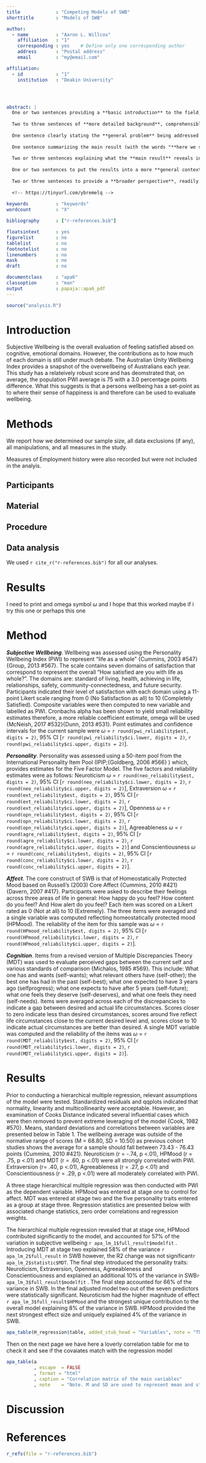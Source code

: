 ```yaml
---
title             : "Competing Models of SWB"
shorttitle        : "Models of SWB"

author: 
  - name          : "Aaron L. Willcox"
    affiliation   : "1"
    corresponding : yes    # Define only one corresponding author
    address       : "Postal address"
    email         : "my@email.com"

affiliation:
  - id            : "1"
    institution   : "Deakin University"




abstract: |
  One or two sentences providing a **basic introduction** to the field,  comprehensible to a scientist in any discipline.
  
  Two to three sentences of **more detailed background**, comprehensible  to scientists in related disciplines.
  
  One sentence clearly stating the **general problem** being addressed by  this particular study.
  
  One sentence summarizing the main result (with the words "**here we show**" or their equivalent).
  
  Two or three sentences explaining what the **main result** reveals in direct comparison to what was thought to be the case previously, or how the  main result adds to previous knowledge.
  
  One or two sentences to put the results into a more **general context**.
  
  Two or three sentences to provide a **broader perspective**, readily comprehensible to a scientist in any discipline.
  
  <!-- https://tinyurl.com/ybremelq -->
  
keywords          : "keywords"
wordcount         : "X"

bibliography      : ["r-references.bib"]

floatsintext      : yes
figurelist        : no
tablelist         : no
footnotelist      : no
linenumbers       : no
mask              : no
draft             : no

documentclass     : "apa6"
classoption       : "man"
output            : papaja::apa6_pdf
---
```


```r
source("analysis.R")
```
# Introduction
Subjective Wellbeing is the overall evaluation of feeling satisfied absed on cognitive, emotional domains. However, the contributions as to how much of each domain is still under much debate. The Australian Unity Wellbeing Index provides a snapshot of the overwellbeing of Australians each year. This study has a relateively robust score and has deomstrated that, on average, the population PWI average is 75 with a 3.0 percentage points difference. What this suggests is that a persons wellbeing has a set-point as to where their sense of happiness is and therefore can be used to evaluate wellbeing.  


# Methods
We report how we determined our sample size, all data exclusions (if any), all manipulations, and all measures in the study. <!-- 21-word solution (Simmons, Nelson & Simonsohn, 2012; retrieved from http://ssrn.com/abstract=2160588) -->

Measures of Employment history were also recorded but were not included in the analyis. 

## Participants

## Material

## Procedure

## Data analysis
We used `r cite_r("r-references.bib")` for all our analyses.


# Results
I need to print and omega symbol $\omega$ and I hope that this worked
maybe if i try this one  or perhaps this one 


# Method
___Subjective Wellbeing___. Wellbeing was assessed using the Personality Wellbeing Index (PWI) to represent "life as a whole" {Cummins, 2003 #547} {Group, 2013 #567}.  The scale contains seven domains of satisfaction that correspond to represent the overall "How satisfied are you with life as whole?". The domains are: standard of living, health, achieving in life, relationships, safety, community-connectedness, and future security. Participants indicated their level of satisfaction with each domain using a 11-point Likert scale ranging from 0 (No Satisfaction as all) to 10 (Completely Satisfied).  Composite variables were then computed to new variable and labelled as PWI. Cronbachs alpha has been shown to yield small reliability estimates therefore, a more reliable coefficient estimate, omega will be used {McNeish, 2017 #532}{Dunn, 2013 #531}.
Point estimates and confidence intervals for the current sample were $\omega$ = `r round(pwi_reliability$est, digits = 2)`, 95% CI [`r round(pwi_reliability$ci.lower, digits = 2)`, `r round(pwi_reliability$ci.upper, digits = 2)`].  

___Personality___.  Personality was assessed using a 50-item pool from the International Personality Item Pool (IPIP;{Goldberg, 2006 #566} ) which, provides estimates for the Five Factor Model. The five factors and reliability estimates were as follows: Neuroticism $\omega$ = `r round(neo_reliability$est, digits = 2)`, 95% CI [`r round(neo_reliability$ci.lower, digits = 2)`, `r round(neo_reliability$ci.upper, digits = 2)`], Extraversion $\omega$ = `r round(ext_reliability$est, digits = 2)`, 95% CI [`r round(ext_reliability$ci.lower, digits = 2)`, `r round(ext_reliability$ci.upper, digits = 2)`], Openness $\omega$ = `r round(opn_reliability$est, digits = 2)`, 95% CI [`r round(opn_reliability$ci.lower, digits = 2)`, `r round(opn_reliability$ci.upper, digits = 2)`], Agreeableness $\omega$ = `r round(agre_reliability$est, digits = 2)`, 95% CI [`r round(agre_reliability$ci.lower, digits = 2)`, `r round(agre_reliability$ci.upper, digits = 2)`] and Conscientiousness $\omega$ = `r round(conc_reliability$est, digits = 2)`, 95% CI [`r round(conc_reliability$ci.lower, digits = 2)`, `r round(conc_reliability$ci.upper, digits = 2)`]. 

___Affect___. The core construct of SWB is that of Homeostatically Protected Mood based on Russell's (2003)  Core Affect {Cummins, 2010 #421} {Davern, 2007 #417}. Participants were asked to describe their feelings across three areas of life in general: How happy do you feel? How content do you feel? And How alert do you feel? Each item was scored on a Likert rated as 0 (Not at all) to 10 (Extremely). The three items were averaged and a single variable was computed reflecting homeostatically protected mood (HPMood). The reliability of the item for this sample was $\omega$ = `r round(HPmood_reliability$est, digits = 2)`, 95% CI [`r round(HPmood_reliability$ci.lower, digits = 2)`, `r round(HPmood_reliability$ci.upper, digits = 2)`].

___Cognition___. Items from a revised version of Multiple Discrepancies Theory (MDT) was used to evaluate perceived gaps between the current self and various standards of comparison {Michalos, 1985 #569}. This include: What one has and wants (self-wants); what relevant others have (self-other); the best one has had in the past (self-best); what one expected to have 3 years ago (selfprogress); what one expects to have after 5 years (self-future); what one feels they deserve (self-deserves), and what one feels they need (self-needs). Items were averaged across each of the discrepancies to indicate a gap between desired and actual life circumstances. Scores closer to zero indicate less than desired circumstances, scores around five reflect life circumstances close to the current desired level and, scores close to 10 indicate actual circumstances are better than desired. A single MDT variable was computed and the reliability of the items was $\omega$ = `r round(MDT_reliability$est, digits = 2)`, 95% CI [`r round(MDT_reliability$ci.lower, digits = 2)`, `r round(MDT_reliability$ci.upper, digits = 2)`].

# Results

Prior to conducting a hierarchical multiple regression, relevant assumptions of the model were tested. Standardized residuals and qqplots indicated that normality, linearity and multicollinearity were acceptable. However, an examination of Cooks Distance indicated several influential cases which were then removed to prevent extreme leveraging of the model {Cook, 1982 #570}.  Means, standard deviations and correlations between variables are presented below in Table 1. The wellbeing average was outside of the normative range of scores (M = 68.80, SD = 10.50) as previous cohort studies shows the average for a sample should fall between 73.43 - 76.43 points {Cummins, 2010 #421}. Neuroticism (r = -.74, p <.01), HPMood (r = .75, p <.01) and MDT (r = .60, p <.01) were all strongly correlated with PWI. Extraversion (r= .40, p <.01), Agreeableness (r = .27, p <.01) and Conscientiousness (r = .29, p <.01) were all moderately correlated with PWI. 

A three stage hierarchical multiple regression was then conducted with PWI as the dependent variable. HPMood was entered at stage one to control for affect. MDT was entered at stage two and the five personality traits entered as a group at stage three. Regression statistics are presented below with associated change statistics, zero order correlations and regression weights. 

The hierarchical multiple regression revealed that at stage one, HPMood contributed significantly to the model,  and accounted for 57% of the variation in subjective wellbeing `r apa_lm_1$full_result$modelfit`  . Introducing MDT at stage two explained 58% of the variance `r apa_lm_2$full_result`  in SWB however, the R2 change was not significant`r apa_lm_2$statistic$MDT`. The final step introduced the personality traits: Neuroticism, Extraversion, Openness, Agreeableness and Conscientiousness and explained an additional 10% of the variance in SWB`r apa_lm_3$full_result$modelfit` . The final step accounted for 66% of the variance in SWB. In the final adjusted model two out of the seven predictors were statistically significant. Neuroticism had the higher magnitude of effect `r apa_lm_3$full_result$HPMood` and the strongest unique contribution to the overall model explaining 8% of the variance in SWB. HPMood  provided the next strongest effect size and uniquely explained 4% of the variance in SWB.


```r
apa_table(H_regression$table, added_stub_head = "Variables", note = "This is a note section", font_size = "small")
```

Then on the next page we have here a loverly correlation table for me to check it and see if the covaiates match with the regression model
```r
apa_table(a
          , escape  = FALSE
          , format = "html"
          , caption = "Correlation matrix of the main variables"
          , note    = "Note. M and SD are used to represent mean and standard deviation, respectively. Values in square brackets indicate the 95% confidence interval for each correlation. The confidence interval is a plausible range of population correlations that could have caused the sample correlation (Cumming, 2014). * indicates p < .05. ** indicates p < .01.")
```



# Discussion


\newpage

# References
```r
r_refs(file = "r-references.bib")
```

\begingroup
\setlength{\parindent}{-0.5in}
\setlength{\leftskip}{0.5in}

<div id = "refs"></div>
\endgroup
